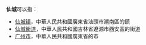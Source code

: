 '''仙城'''可以指：
*[[仙城镇|仙城镇]]，中華人民共和國廣東省汕頭市潮南區的鎮
*[[仙城街道|仙城街道]]，中華人民共和國吉林省遼源市西安區的街道
*[[广州市|广州市]]，中華人民共和國廣東省的市
{{disambiguation|cat=二字中国地名消歧义}}